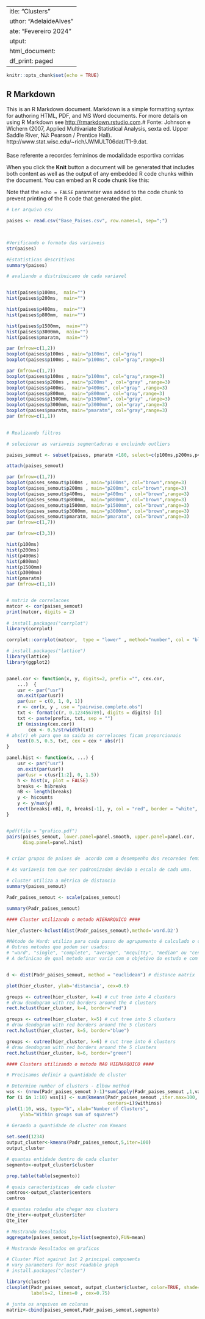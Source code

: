  ---
title: "Clusters"
author: "AdelaideAlves"
date: "Fevereiro 2024"
output:
  html_document:
    df_print: paged
---

```{r setup, include=FALSE}
knitr::opts_chunk$set(echo = TRUE)
```

## R Markdown

This is an R Markdown document. Markdown is a simple formatting syntax for authoring HTML, PDF, and MS Word documents. For more details on using R Markdown see <http://rmarkdown.rstudio.com>.# Fonte: Johnson e Wichern (2007, Applied Multivariate Statistical Analysis, sexta ed. Upper Saddle River, NJ: Pearson / Prentice Hall). http://www.stat.wisc.edu/~rich/JWMULT06dat/T1-9.dat.

####
   Base referente a recordes femininos de modalidade esportiva corridas


When you click the **Knit** button a document will be generated that includes both content as well as the output of any embedded R code chunks within the document. You can embed an R code chunk like this:

Note that the `echo = FALSE` parameter was added to the code chunk to prevent printing of the R code that generated the plot.


```{r}
# Ler arquivo csv

paises <- read.csv("Base_Paises.csv", row.names=1, sep=";")


 
#Verificando o formato das variaveis
str(paises)

```

```{r}
#Estatisticas descritivas
summary(paises)


```

```{r}
# avaliando a distribuicaoo de cada variavel


hist(paises$p100ms,  main="")
hist(paises$p200ms,  main="")

hist(paises$p400ms,  main="")
hist(paises$p800mm,  main="")

hist(paises$p1500mm,  main="")
hist(paises$p3000mm,  main="")
hist(paises$pmaratm,  main="")


```

```{r}
par (mfrow=c(1,2))
boxplot(paises$p100ms , main="p100ms", col="gray")
boxplot(paises$p100ms , main="p100ms", col="gray",range=3)

```

```{r}
par (mfrow=c(1,7))
boxplot(paises$p100ms , main="p100ms", col="gray",range=3)
boxplot(paises$p200ms , main="p200ms" , col="gray" ,range=3)
boxplot(paises$p400ms,  main="p400ms", col="gray" ,range=3)
boxplot(paises$p800mm,  main="p800mm", col="gray",range=3)
boxplot(paises$p1500mm, main="p1500mm", col="gray" ,range=3)
boxplot(paises$p3000mm, main="p3000mm", col="gray",range=3)
boxplot(paises$pmaratm, main="pmaratm", col="gray",range=3)
par (mfrow=c(1,1))
  

```

```{r}
# Realizando filtros

# selecionar as variaveis segmentadoras e excluindo outliers

paises_semout <- subset(paises, pmaratm <180, select=c(p100ms,p200ms,p400ms,p800mm, p1500mm,p3000mm,pmaratm) )

```

```{r}
attach(paises_semout)

par (mfrow=c(1,7))
boxplot(paises_semout$p100ms , main="p100ms", col="brown",range=3)
boxplot(paises_semout$p200ms , main="p200ms", col="brown",range=3)
boxplot(paises_semout$p400ms,  main="p400ms" , col="brown",range=3)
boxplot(paises_semout$p800mm,  main="p800mm", col="brown",range=3)
boxplot(paises_semout$p1500mm, main="p1500mm", col="brown",range=3)
boxplot(paises_semout$p3000mm, main="p3000mm", col="brown",range=3)
boxplot(paises_semout$pmaratm, main="pmaratm", col="brown",range=3)
par (mfrow=c(1,7))


```

```{r}

par (mfrow=c(3,3))

hist(p100ms)
hist(p200ms)
hist(p400ms)
hist(p800mm)
hist(p1500mm)
hist(p3000mm)
hist(pmaratm)
par (mfrow=c(1,1))



```

```{r}

# matriz de correlacoes
matcor <- cor(paises_semout)
print(matcor, digits = 2)
 
# install.packages("corrplot")
library(corrplot)

corrplot::corrplot(matcor,  type = "lower" , method="number", col = "black", order="hclust")

```

```{r}

# install.packages("lattice")
library(lattice)
library(ggplot2)


panel.cor <- function(x, y, digits=2, prefix ="", cex.cor,
    ...)  {
    usr <- par("usr")
    on.exit(par(usr))
    par(usr = c(0, 1, 0, 1))
    r <- cor(x, y , use = "pairwise.complete.obs")
    txt <- format(c(r, 0.123456789), digits = digits) [1]
    txt <- paste(prefix, txt, sep = "")
    if (missing(cex.cor))
        cex <- 0.5/strwidth(txt)
# abs(r) eh para que na saida as correlacoes ficam proporcionais
    text(0.5, 0.5, txt, cex = cex * abs(r))
}

panel.hist <- function(x, ...) {
    usr <- par("usr")
    on.exit(par(usr))
    par(usr = c(usr[1:2], 0, 1.5))
    h <- hist(x, plot = FALSE)
    breaks <- h$breaks
    nB <- length(breaks)
    y <- h$counts
    y <- y/max(y)
    rect(breaks[-nB], 0, breaks[-1], y, col = "red", border = "white", ...)
}


#pdf(file = "grafico.pdf")
pairs(paises_semout, lower.panel=panel.smooth, upper.panel=panel.cor, 
      diag.panel=panel.hist)



```

```{r}

# criar grupos de paises de  acordo com o desempenho dos recoredes femininos.

# As variaveis tem que ser padronizadas devido a escala de cada uma.

# cluster utiliza a métrica de distancia 
summary(paises_semout)

Padr_paises_semout <- scale(paises_semout)

summary(Padr_paises_semout)


```



```{r}

#### Cluster utilizando o metodo HIERARQUICO ####

hier_cluster<-hclust(dist(Padr_paises_semout),method='ward.D2')

#Método de Ward: utiliza para cada passo de agrupamento é calculado o coeficiente de correlação semiparcial.
# Outros metodos que podem ser usados:
# "ward", "single", "complete", "average", "mcquitty", "median" ou "centroid".
# A definicao de qual metodo usar varia com o objetivo do estudo e com o tipo de matriz de distancia usada.


d <- dist(Padr_paises_semout, method = "euclidean") # distance matrix


```

```{r}
plot(hier_cluster, ylab='distancia', cex=0.6)

groups <- cutree(hier_cluster, k=4) # cut tree into 4 clusters
# draw dendogram with red borders around the 4 clusters
rect.hclust(hier_cluster, k=4, border="red") 

groups <- cutree(hier_cluster, k=5) # cut tree into 5 clusters
# draw dendogram with red borders around the 5 clusters
rect.hclust(hier_cluster, k=5, border="blue") 

groups <- cutree(hier_cluster, k=6) # cut tree into 6 clusters
# draw dendogram with red borders around the 5 clusters
rect.hclust(hier_cluster, k=6, border="green") 


```

```{r}

#### Clusters utilizando o metodo NAO HIERARQUICO ####

# Precisamos definir a quantidade de cluster

# Determine number of clusters - Elbow method
wss <- (nrow(Padr_paises_semout )-1)*sum(apply(Padr_paises_semout ,1,var))
for (i in 1:10) wss[i] <- sum(kmeans(Padr_paises_semout ,iter.max=100,
                                     centers=i)$withinss)
plot(1:10, wss, type="b", xlab="Number of Clusters",
     ylab="Within groups sum of squares") 

```

```{r}
# Gerando a quantidade de cluster com Kmeans
 
set.seed(1234)
output_cluster<-kmeans(Padr_paises_semout,5,iter=100)
output_cluster
```

```{r}

# quantas entidade dentro de cada cluster
segmento<-output_cluster$cluster

prop.table(table(segmento))


```

```{r}
# quais caracteristicas  de cada cluster
centros<-output_cluster$centers
centros

```

```{r}
# quantas rodadas ate chegar nos clusters
Qte_iter<-output_cluster$iter
Qte_iter

```

```{r}


# Mostrando Resultados
aggregate(paises_semout,by=list(segmento),FUN=mean)


```

```{r}
# Mostrando Resultados em graficos

# Cluster Plot against 1st 2 principal components
# vary parameters for most readable graph
# install.packages("cluster")

library(cluster)
clusplot(Padr_paises_semout, output_cluster$cluster, color=TRUE, shade=TRUE,
         labels=2, lines=0 , cex=0.75)
```

```{r}

# junta os arquivos em colunas
matriz<-cbind(paises_semout,Padr_paises_semout,segmento)
 
 
```


